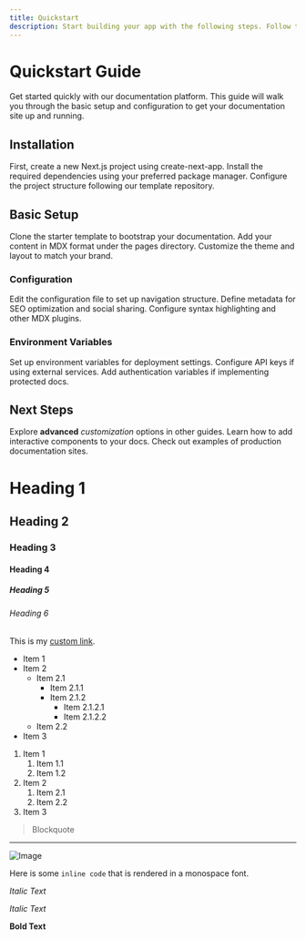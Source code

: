 ```yaml
---
title: Quickstart
description: Start building your app with the following steps. Follow these tutorials to get started and you'll be up and running in no time.
---
```


# Quickstart Guide

Get started quickly with our documentation platform. This guide will walk you through the basic setup and configuration to get your documentation site up and running.

## Installation

First, create a new Next.js project using create-next-app.
Install the required dependencies using your preferred package manager.
Configure the project structure following our template repository.

## Basic Setup

Clone the starter template to bootstrap your documentation.
Add your content in MDX format under the pages directory.
Customize the theme and layout to match your brand.

### Configuration

Edit the configuration file to set up navigation structure.
Define metadata for SEO optimization and social sharing.
Configure syntax highlighting and other MDX plugins.

### Environment Variables

Set up environment variables for deployment settings.
Configure API keys if using external services.
Add authentication variables if implementing protected docs.

## Next Steps

Explore **advanced** _customization_ options in other guides.
Learn how to add interactive components to your docs.
Check out examples of production documentation sites.


# Heading 1

## Heading 2

### Heading 3

#### Heading 4

##### Heading 5

###### Heading 6

This is my [custom link](https://www.example.com).

- Item 1
- Item 2
    - Item 2.1
        - Item 2.1.1
        - Item 2.1.2
            - Item 2.1.2.1
            - Item 2.1.2.2
    - Item 2.2
- Item 3

1. Item 1
    1. Item 1.1
    2. Item 1.2
2. Item 2
    1. Item 2.1
    2. Item 2.2
3. Item 3

> Blockquote

---

![Image](/anime-girl-with-programming-book.png)

Here is some `inline code` that is rendered in a monospace font.

_Italic Text_

*Italic Text*

**Bold Text**
